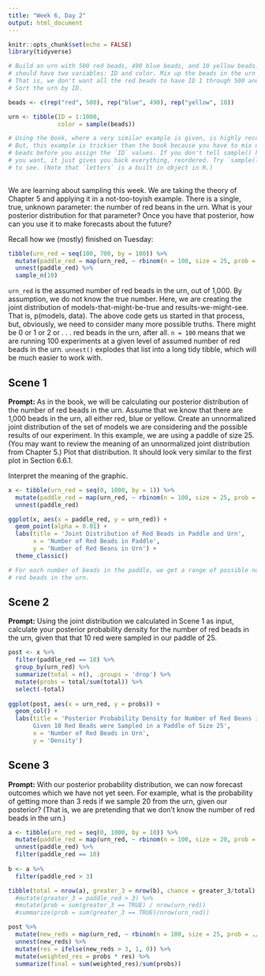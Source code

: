 ```yaml
---
title: "Week 6, Day 2"
output: html_document
---
```


```r
knitr::opts_chunk$set(echo = FALSE)
library(tidyverse)

# Build an urn with 500 red beads, 490 blue beads, and 10 yellow beads. The urn
# should have two variables: ID and color. Mix up the beads in the urn randomly.
# That is, we don't want all the red beads to have ID 1 through 500 and so on.
# Sort the urn by ID.

beads <- c(rep("red", 500), rep("blue", 490), rep("yellow", 10))

urn <- tibble(ID = 1:1000,
              color = sample(beads))

# Using the book, where a very similar example is given, is highly recommended.
# But, this example is trickier than the book because you have to mix up the
# beads before you assign the `ID` values. If you don't tell sample() how many
# you want, it just gives you back everything, reordered. Try `sample(letters)`
# to see. (Note that `letters` is a built in object in R.)
              
```

We are learning about sampling this week. We are taking the theory of Chapter 5 and applying it in a not-too-toyish example. There is a single, true, unknown parameter: the number of red beans in the urn. What is your posterior distribution for that parameter? Once you have that posterior, how can you use it to make forecasts about the future? 

Recall how we (mostly) finished on Tuesday:

```r
tibble(urn_red = seq(100, 700, by = 100)) %>% 
  mutate(paddle_red = map(urn_red, ~ rbinom(n = 100, size = 25, prob = ./1000))) %>% 
  unnest(paddle_red) %>% 
  sample_n(10)
```

`urn_red` is the assumed number of red beads in the urn, out of 1,000. By assumption, we do not know the true number. Here, we are creating the joint distribution of models-that-might-be-true and results-we-might-see. That is, p(models, data). The above code gets us started in that process, but, obviously, we need to consider many more possible truths. There might be 0 or 1 or 2 or . . . red beads in the urn, after all. `n = 100` means that we are running 100 experiments at a given level of assumed number of red beads in the urn. `unnest()` explodes that list into a long tidy tibble, which will be much easier to work with.



## Scene 1

**Prompt:** As in the book, we will be calculating our posterior distribution of the number of red beads in the urn. Assume that we know that there are 1,000 beads in the urn, all either red, blue or yellow. Create an unnormalized joint distribution of the set of models we are considering and the possible results of our experiment. In this example, we are using a paddle of size 25. (You may want to review the meaning of an unnormalized joint distribution from Chapter 5.) Plot that distribution. It should look very similar to the first plot in Section 6.6.1.

Interpret the meaning of the graphic.
```r
x <- tibble(urn_red = seq(0, 1000, by = 1)) %>% 
  mutate(paddle_red = map(urn_red, ~ rbinom(n = 100, size = 25, prob = ./1000))) %>% 
  unnest(paddle_red)

ggplot(x, aes(x = paddle_red, y = urn_red)) + 
  geom_point(alpha = 0.01) +
  labs(title = 'Joint Distribution of Red Beads in Paddle and Urn',
       x = 'Number of Red Beads in Paddle',
       y = 'Number of Red Beans in Urn') + 
  theme_classic()

# For each number of beads in the paddle, we get a range of possible number of 
# red beads in the urn.
```


## Scene 2

**Prompt:** Using the joint distribution we calculated in Scene 1 as input, calculate your posterior probability density for the number of red beads in the urn, given that that 10 red were sampled in our paddle of 25.

```r
post <- x %>%
  filter(paddle_red == 10) %>%
  group_by(urn_red) %>%
  summarize(total = n(), .groups = 'drop') %>%
  mutate(probs = total/sum(total)) %>%
  select(-total)
  
ggplot(post, aes(x = urn_red, y = probs)) + 
  geom_col() + 
  labs(title = 'Posterior Probability Density for Number of Red Beans in Urn
       Given 10 Red Beads were Sampled in a Paddle of Size 25',
       x = 'Number of Red Beads in Urn',
       y = 'Density')
```

## Scene 3

**Prompt:** With our posterior probability distribution, we can now forecast outcomes which we have not yet seen. For example, what is the probability of getting more than 3 reds if we sample 20 from the urn, given our posterior? (That is, we are pretending that we don't know the number of red beads in the urn.)

```r
a <- tibble(urn_red = seq(0, 1000, by = 10)) %>% 
  mutate(paddle_red = map(urn_red, ~ rbinom(n = 100, size = 20, prob = ./1000))) %>% 
  unnest(paddle_red) %>%
  filter(paddle_red == 10)
  
b <- a %>%
  filter(paddle_red > 3)

tibble(total = nrow(a), greater_3 = nrow(b), chance = greater_3/total)
  #mutate(greater_3 = paddle_red > 3) %>%
  #mutate(prob = sum(greater_3 == TRUE) / nrow(urn_red))
  #summarize(prob = sum(greater_3 == TRUE)/nrow(urn_red))

```
```r
post %>%
  mutate(new_reds = map(urn_red, ~ rbinom(n = 100, size = 25, prob = ./1000))) %>%
  unnest(new_reds) %>%
  mutate(res = ifelse(new_reds > 3, 1, 0)) %>%
  mutate(weighted_res = probs * res) %>%
  summarize(final = sum(weighted_res)/sum(probs))
```



